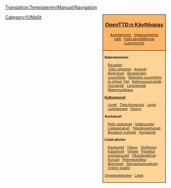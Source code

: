 <noinclude>[[Translation:Template/en/Manual/Navigation]]</noinclude><noinclude></noinclude>
<div style="float:right; padding-left:12px; background:#ffffff;">
<div style="border:1px solid #000000; background:#ffb466; padding:5px; -moz-border-radius-topleft:5px; -moz-border-radius-topright:5px; font-size: 12pt;">
<center><strong><font size="3">[[fi/Manual/Main Page|OpenTTD:n Käyttöopas]]</font></strong></center>
<div style="font-size: 8pt; text-align: center;">
[[fi/Asentaminen|Asentaminen]] &middot; 
[[fi/Manual/Tutorial/Opetusohjelma|Opetusohjelma]]<br />
[[fi/UKK|UKK]] &middot; 
[[fi/Manual/Pelin käyttöliittymä|Pelin käyttöliittymä]]<br />
[[en/Readme.txt|Lueminut.txt]]
</div>
</div>
<div style="border:1px solid black; border-top-width: 0px; background:#ffd496; padding:5px; -moz-border-radius-bottomleft:5px; -moz-border-radius-bottomright:8px; font-size: 8pt;">

<div style="width: 186px">
'''Rakentaminen'''
<div style="margin-left:10px;">
[[fi/Rautatien rakentaminen|Rautatiet]] : <br />
:''[[fi/Valo-ohjaimet|Valo-ohjaimet]]'' &middot; ''[[fi/Rautatieasemat|Asemat]]'' &middot; ''[[fi/Risteykset|Risteykset]]'' &middot; ''[[fi/Rautateiden suunnittelu|Rautateiden suunnittelu]]'' &middot; ''[[fi/Raiteiden suunnittelu|Raiteiden suunnittelu ja vihjeet]]''
[[fi/Tien rakentaminen|Tiet]] &middot; [[fi/Raitiovaunuväylät|Raitiovaunutväylät]] &middot; [[fi/Vesiväylien rakentaminen|Vesiväylät]] &middot; [[fi/Lentokenttien rakentaminen|Lentokentät]] &middot; [[fi/Maanmuokkaus|Maanmuokkaus]]
</div>
</div>

<div style="width: 186px">
'''[[fi/Kulkuneuvot|Kulkuneuvot]]'''
<div style="margin-left:10px;">
[[fi/Junat|Junat]] &middot; [[fi/Tiekulkuneuvot|Tiekulkuneuvot]] &middot; [[fi/Junat|Junat]] &middot;
[[fi/Lentokoneet|Lentokoneet]] &middot; [[fi/Käskyt|Käskyt]]
</div>
</div>

<div style="width: 186px">
'''Asetukset'''
<div style="margin-left:10px;">
[[fi/Pelin asetukset|Pelin asetukset]] &middot; [[fi/Vaikeusaste|Vaikeusaste]] &middot; [[fi/Lisäasetukset|Lisäasetukset]] &middot; [[fi/Tekoälyasetukset|Tekoälyasetukset]] &middot; [[fi/NewGRF|Muutetut grafiikat]] &middot; [[fi/Huijaukset|Huijaukset]]
</div>
</div>

<div style="width: 186px">
'''Lisää aiheita'''<br />
<div style="margin-left:10px;">
[[fi/Kaupungit|Kaupungit]] &middot; [[fi/Talous|Talous]] &middot; [[fi/Teollisuus|Teollisuus]] &middot;
[[fi/Katastrofit|Katastrofit]] &middot; [[fi/Vihjeet|Vihjeet]] &middot;
[[fi/Piilotetut ominaisuudet|Piilotetut ominaisuudet]] &middot; [[fi/Pikanäppäimet|Pikanäppäimet]] &middot;
[[fi/Konsoli|Konsoli]] &middot; [[fi/Pelimekaniikka|Pelimekaniikka]] &middot;
[[fi/Moninpeli|Moninpeli]] &middot; [[fi/Skenaariomuokkain|Skenaariomuokkain]] &middot;
[[fi/Online-sisältö|Online-sisältö]]
</div>
</div>

[[fi/Ongelmatilanteet|Ongelmatilanteet]] &middot; [[fi/Linkit|Linkit]]
</div>
</div>
<includeonly>[[Category:fi/Manual/Käyttöopas|{{PAGENAME}}]]</includeonly><noinclude>

[[Category:fi/Mallit]]</noinclude>